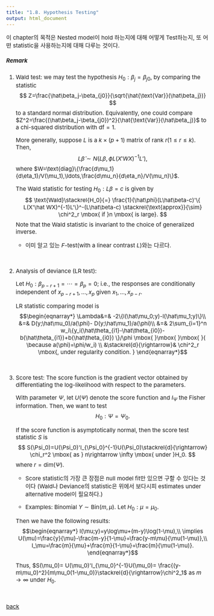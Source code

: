 ```yaml
---
title: "1.8. Hypothesis Testing"
output: html_document
---
```


<style type="text/css">

body, td {
   font-size: 15px;
}
pre {
  font-size: 15px
}
</style>


이 chapter의 목적은 Nested model이 hold 하는지에 대해 어떻게 Test하는지, 또 어떤 statistic을 사용하는지에 대해 다루는 것이다.  

##### Remark
1. Wald test: we may test the hypothesis $H_0: \beta_j=\beta_{j0}$, by comparing the statistic
$$
Z=\frac{\hat\beta_j-\beta_{j0}}{\sqrt{\hat{\text{Var}}(\hat\beta_j})}
$$
   to a standard normal distribution. Equivalently, one could compare $Z^2=\frac{(\hat\beta_j-\beta_{j0})^2}{\hat{\text{Var}}(\hat\beta_j)}$ to a chi-squared distribution with $\text{df}=1$.

   More generally, suppose $L$ is a $k\times(p+1)$ matrix of rank $r(1\le r \le k)$. Then,
$$
L\hat\beta\sim N(L\beta, \phi L(X'WX)^{-1}L'),
$$
   where $W=\text{diag}\{\frac{d\mu_1}{d\eta_1}/V(\mu_1),\ldots,\frac{d\mu_n}{d\eta_n}/V(\mu_n)\}$.
   
   The Wald statistic for testing $H_0:L\beta=c$ is given by
   $$
   \text{Wald}\stackrel{H_0}{=} \frac{1}{\hat\phi}(L\hat\beta-c)'\{ L(X'\hat WX)^{-1}L'\}^-(L\hat\beta-c)  \stackrel{\text{approx}}{\sim} \chi^2_r \mbox{ if }n  \mbox{ is large}.
   $$
   Note that the Wald statistic is invariant to the choice of generalized inverse. 


    * 이미 알고 있는 $F$-test(with a linear contrast $L$)와는 다르다. 

&nbsp;&nbsp;

2. Analysis of deviance (LR test):

   Let $H_0: \beta_{p-r+1}=\cdots = \beta_p=0$; i.e., the responses are conditionally independent of $x_{p-r+1},\ldots, x_{p}$ given $x_1,\ldots,x_{p-r}$. 

   LR statistic comparing model is 
   $$\begin{eqnarray*}
   \Lambda&=& -2\{l(\hat\mu_0;y)-l(\hat\mu_1;y)\}\\
   &=& D(y;\hat\mu_0)/a(\phi)- D(y;\hat\mu_1)/a(\phi)\\
   &=& 2\sum_{i=1}^n w_i\{y_i(\hat\theta_{i1}-\hat\theta_{i0})-b(\hat\theta_{i1})+b(\hat\theta_{i0}) \}/\phi \mbox{ }\mbox{ }\mbox{ }( \because a(\phi)=\phi/w_i) \\
   &\stackrel{d}{\rightarrow}&  \chi^2_r \mbox{, under regularity condition. }
   \end{eqnarray*}$$


&nbsp;&nbsp;


3. Score test: The score function is the gradient vector obtained by differentiating the log-likelihood with respect to the parameters. 

   With parameter $\Psi$, let $U(\Psi)$ denote the score function and $I_\Psi$ the Fisher information. Then, we want to test
   $$
   H_0:\Psi=\Psi_0.
   $$

   If the score function is asymptotically normal, then the score test statistic $S$ is
   $$
   S(\Psi_0)=U(\Psi_0)'I_{\Psi_0}^{-1}U(\Psi_0)\stackrel{d}{\rightarrow} \chi_r^2 \mbox{ as } n\rightarrow \infty \mbox{ under }H_0.
   $$
   where $r=\text{dim}(\Psi)$.

   * Score statistic의 가장 큰 장점은 null model fit만 있으면 구할 수 있다는 것이다 (Wald나 Deviance의 statistic은 위에서 보다시피 estimates under alternative model이 필요하다.)


   * Examples: Binomial $Y\sim \text{Bin}(m, \mu)$. Let $H_0:\mu=\mu_0$.

   Then we have the following results:
    $$\begin{eqnarray*}
    l(\mu;y)=y\log\mu+(m-y)\log(1-\mu),\\
    \implies U(\mu)=\frac{y}{\mu}-\frac{m-y}{1-\mu}=\frac{y-m\mu}{\mu(1-\mu)},\\
    I_\mu=\frac{m}{\mu}+\frac{m}{1-\mu}=\frac{m}{\mu(1-\mu)}.
    \end{eqnarray*}$$
    
    Thus, 
    $S(\mu_0)= U(\mu_0)'I_{\mu_0}^{-1}U(\mu_0)= \frac{(y-m\mu_0)^2}{m\mu_0(1-\mu_0)}\stackrel{d}{\rightarrow}\chi^2_1$ as $m \rightarrow \infty$ under $H_0$.






&nbsp;&nbsp;

[back](../glm.html)

